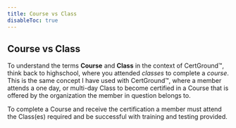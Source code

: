 ```yaml
---
title: Course vs Class
disableToc: true
---
```


## Course vs Class

To understand the terms **Course** and **Class** in the context of CertGround™, think back to highschool, where you attended _classes_ to complete a _course_. This is the same concept I have used with CertGround™, where a member attends a one day, or multi-day Class to become certified in a Course that is offered by the organization the member in question belongs to.

To complete a Course and receive the certification a member must attend the Class(es) required and be successful with training and testing provided.
